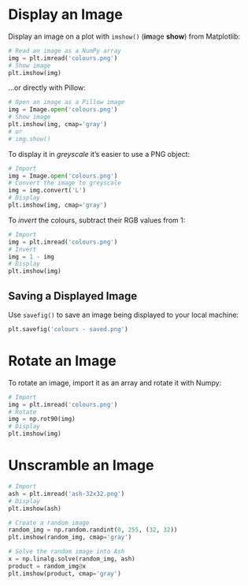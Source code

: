Display an Image
================
Display an image on a plot with `imshow()` (**im**age **show**) from Matplotlib:

```python
# Read an image as a NumPy array
img = plt.imread('colours.png')
# Show image
plt.imshow(img)
```

...or directly with Pillow:

```python
# Open an image as a Pillow image
img = Image.open('colours.png')
# Show image
plt.imshow(img, cmap='gray')
# or
# img.show()
```

To display it in *greyscale* it's easier to use a PNG object:

```python
# Import
img = Image.open('colours.png')
# Convert the image to greyscale
img = img.convert('L')
# Display
plt.imshow(img, cmap='gray')
```

To *invert* the colours, subtract their RGB values from 1:

```python
# Import
img = plt.imread('colours.png')
# Invert
img = 1 - img
# Display
plt.imshow(img)
```

Saving a Displayed Image
------------------------
Use `savefig()` to save an image being displayed to your local machine:

```python
plt.savefig('colours - saved.png')
```

Rotate an Image
===============
To rotate an image, import it as an array and rotate it with Numpy:

```python
# Import
img = plt.imread('colours.png')
# Rotate
img = np.rot90(img)
# Display
plt.imshow(img)
```

Unscramble an Image
===================

```python
# Import
ash = plt.imread('ash-32x32.png')
# Display
plt.imshow(ash)
```

```python
# Create a random image
random_img = np.random.randint(0, 255, (32, 32))
plt.imshow(random_img, cmap='gray')
```

```python
# Solve the random image into Ash
x = np.linalg.solve(random_img, ash)
product = random_img@x
plt.imshow(product, cmap='gray')
```
